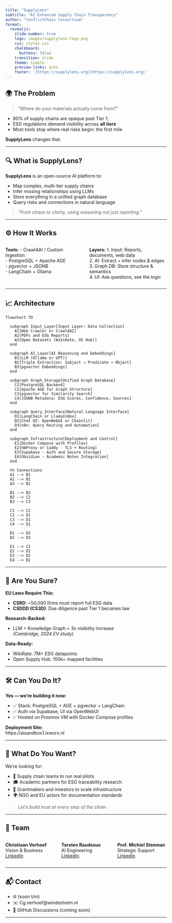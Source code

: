 ```yaml
---
title: "SupplyLens"
subtitle: "AI-Enhanced Supply Chain Transparency"
author: "ConflictChain Consortium"
format:
  revealjs:
    slide-number: true
    logo: images/supplylens-logo.png
    css: styles.css
    chalkboard:
      buttons: false
    transition: slide
    theme: simple
    preview-links: auto
    footer: '[https://supplylens.org](https://supplylens.org)'
---
```


## 🌍 The Problem

> “Where do your materials actually come from?”

- 80% of supply chains are opaque past Tier 1;  
- ESG regulations demand visibility across **all tiers**  
- Most tools stop where real risks begin: the first mile

**SupplyLens** changes that.

---

## 🔍 What is SupplyLens?

**SupplyLens** is an open-source AI platform to:

- Map complex, multi-tier supply chains  
- Infer missing relationships using LLMs  
- Store everything in a unified graph database  
- Query risks and connections in natural language

> _"From chaos to clarity, using reasoning not just reporting."_

---

## ⚙️ How It Works

::: columns
::: {.column width="50%"}
**Tools:**
- Crawl4AI / Custom Ingestion  
- PostgreSQL + Apache AGE  
- pgvector + JSONB  
- LangChain + Ollama  
:::

::: {.column width="50%"}
**Layers:**
1. Input: Reports, documents, web data  
2. AI: Extract + infer nodes & edges  
3. Graph DB: Store structure & semantics  
4. UI: Ask questions, see the logic  
:::
:::

---

## 📈 Architecture

```mermaid
flowchart TD

  subgraph Input_Layer[Input Layer: Data Collection]
    A1[Web Crawler or Crawl4AI]
    A2[PDFs and ESG Reports]
    A3[Open Datasets (WikiRate, OS Hub)]
  end

  subgraph AI_Layer[AI Reasoning and Embeddings]
    B1[LLM (Ollama or GPT)]
    B2[Triple Extraction: Subject → Predicate → Object]
    B3[pgvector Embeddings]
  end

  subgraph Graph_Storage[Unified Graph Database]
    C1[PostgreSQL Backend]
    C2[Apache AGE for Graph Structure]
    C3[pgvector for Similarity Search]
    C4[JSONB Metadata: ESG Scores, Confidence, Sources]
  end

  subgraph Query_Interface[Natural Language Interface]
    D1[LangChain or LlamaIndex]
    D2[Chat UI: OpenWebUI or Chainlit]
    D3[n8n: Query Routing and Automation]
  end

  subgraph Infrastructure[Deployment and Control]
    E1[Docker Compose with Profiles]
    E2[HAProxy or Caddy - TLS + Routing]
    E3[Supabase - Auth and Secure Storage]
    E4[Obsidian - Academic Notes Integration]
  end

  %% Connections
  A1 --> B1
  A2 --> B1
  A3 --> B1

  B1 --> B2
  B2 --> C2
  B3 --> C3

  C1 --> C2
  C2 --> D1
  C3 --> D1
  C4 --> D1

  D1 --> D2
  D2 --> D3

  E1 --> C1
  E2 --> D2
  E3 --> D2
  E4 --> B1
```

---

## 🧠 Are You Sure?

**EU Laws Require This:**

- **CSRD**: ~50,000 firms must report full ESG data  
- **CSDDD (CS3D)**: Due diligence past Tier 1 becomes law

**Research-Backed:**

- LLM + Knowledge Graph = 3x visibility increase  
  _(Cambridge, 2024 EV study)_

**Data-Ready:**

- WikiRate: 7M+ ESG datapoints  
- Open Supply Hub: 100k+ mapped facilities

---

## 🛠️ Can You Do It?

**Yes — we’re building it now:**

- ✅ Stack: PostgreSQL + AGE + pgvector + LangChain  
- ✅ Auth via Supabase, UI via OpenWebUI  
- ✅ Hosted on Proxmox VM with Docker Compose profiles  

**Deployment Site:**  
https://aisandbox1.ixworx.nl

---

## 🙋 What Do You Want?

We’re looking for:

- 🏢 Supply chain teams to run real pilots  
- 🎓 Academic partners for ESG traceability research  
- 💸 Grantmakers and investors to scale infrastructure  
- 🌍 NGO and EU actors for documentation standards

> _Let's build trust at every step of the chain._

---

## 👥 Team

::: columns
::: {.column width="33%"}
**Christiaan Verhoef**  
Vision & Business  
[LinkedIn](https://www.linkedin.com/in/christiaanverhoef/)
:::
::: {.column width="33%"}
**Torsten Raudssus**  
AI Engineering  
[LinkedIn](https://www.linkedin.com/in/raudssus/)
:::
::: {.column width="33%"}
**Prof. Michiel Steeman**  
Strategic Support  
[LinkedIn](https://www.linkedin.com/in/michielsteeman/)
:::
:::

---

## 📬 Contact

- 🌐 (soon t/m)  
- ✉️ Cg.verhoef@windesheim.nl
- 💬 GitHub Discussions (coming soon)

---



